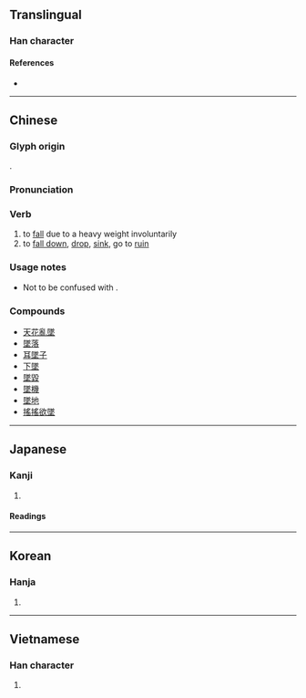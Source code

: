 {{also|坠|墮}}
{{character info/new}}
==Translingual==

===Han character===
{{Han char|rn=32|rad=土|as=12|sn=15|four=78104|canj=NOG|ids=⿱隊土}}

====References====
* {{Han ref|kx=0238.220|dkj=05451|dj=0477.070|hdz=10484.060|uh=589C|ud=22684|bh=BC59|bd=48217}}

----

==Chinese==
{{zh-forms|s=坠}}

===Glyph origin===
{{Han etym}}
{{Han compound|隊|土|c1=p|c2=s|ls=psc}}.

===Pronunciation===
{{zh-pron
|m=zhuì
|c=zeoi6
|h=pfs=chhui
|mn=qz,tw,xm,zz:tūi/qz,tw,xm,zz:thūi
|cat=v
}}

===Verb===
{{zh-verb}}

# to [[fall]] due to a heavy weight involuntarily
# to [[fall down]], [[drop]], [[sink]], go to [[ruin]]

===Usage notes===
* Not to be confused with {{zh-l|墮}}.

===Compounds===
* [[天花亂墜]]
* [[墜落]]
* [[耳墜子]]
* [[下墜]]
* [[墜毀]]
* [[墜機]]
* [[墜地]]
* [[搖搖欲墜]]

----

==Japanese==

===Kanji===
{{ja-kanji|grade=c|rs=土12}}

# {{defn|lang=ja|sort=土12}}

====Readings====
{{ja-readings
|on=つい
|kun=お-ちる
}}

----

==Korean==

===Hanja===
{{ko-hanja|hangeul=추|rv=chu|mr=ch'u}}

# {{defn|lang=ko|sort=土12}}

----

==Vietnamese==

===Han character===
{{vi-hantu|[[trụy]], [[truỵ]], [[đụi]]|rs=土12}}

# {{defn|lang=vi|sort=土12}}